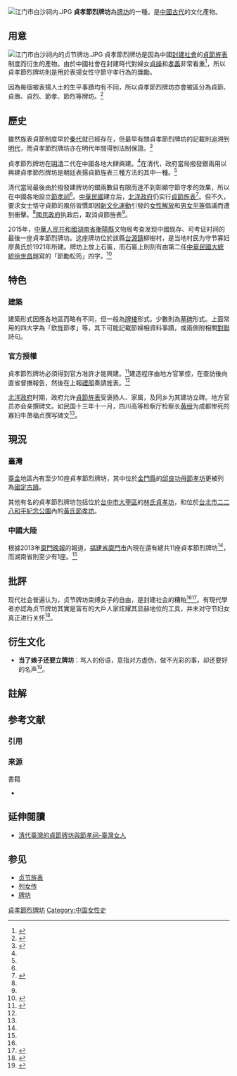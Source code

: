{{Dablink|关于节孝坊，参见：[[节孝坊_(消歧义)|节孝坊 (消歧义)]]。}}[[File:江门市白沙祠内.JPG|thumb]]
'''貞孝節烈牌坊'''為[[牌坊|牌坊]]的一種。是[[中國|中國]][[中國歷史|古代]]的文化產物。

== 用意 ==
[[File:江门市白沙祠内的贞节牌坊.JPG|thumb]]
貞孝節烈牌坊是因為中國[[封建社會|封建社會]]的[[貞節旌表|貞節旌表]]制度而衍生的產物。{{sfn|蔡銘峯|2015|p=1}}由於中國社會在封建時代對婦女[[貞操|貞操]]和[[孝|孝義]]非常看重<ref name="WomenofTaiwan">{{cite web |title=社會風氣與社會救濟 |url=https://women.nmth.gov.tw/information_62_39776.html |website=臺灣女人 |publisher=[[國立臺灣歷史博物館|國立臺灣歷史博物館]] |accessdate=2020-01-20 |archive-date=2019-10-29 |archive-url=https://web.archive.org/web/20191029214834/https://women.nmth.gov.tw/information_62_39776.html |dead-url=no }}</ref>，所以貞孝節烈牌坊則是用於表揚女性守節守孝行為的獎勵。{{sfn|蔡銘峯|2015|p=i}}

因為每個被表揚人士的生平事蹟均有不同，所以貞孝節烈牌坊亦會被區分為貞節、貞壽、貞烈、節孝、節烈等牌坊。<ref name="XiamenNightlyNews">{{cite news |author1=蕭春雷 |title=廈門老牌坊：被遺忘的古代貞節牌坊 |url=http://mn.sina.com.cn/news/m/2013-11-03/171462875.html |accessdate=2020-01-20 |work=廈門晚報（新浪網轉載） |date=2013-11-03 |language=zh-cn |archive-date=2019-09-05 |archive-url=https://web.archive.org/web/20190905003705/http://mn.sina.com.cn/news/m/2013-11-03/171462875.html |dead-url=no }}</ref>

== 歷史 ==
雖然旌表貞節制度早於[[秦朝|秦代]]就已經存在，但最早有關貞孝節烈牌坊的記載則追溯到[[明朝|明代]]，而貞孝節烈牌坊亦在明代年間得到法制保證。<ref name="HKBU">{{cite web |title=貞節牌坊 |url=https://digital.lib.hkbu.edu.hk/history/relic-view.php?id=34 |website=中國通史文物數據管理 |publisher=[[香港浸會大學|香港浸會大學]] |accessdate=2020-01-20 |location=[[香港|香港]] |date=2014年}}</ref>

貞孝節烈牌坊在[[明朝|明]][[清朝|清]]二代在中國各地大肆興建。<ref name="XiamenNightlyNews"/>在清代，政府當局撥發銀兩用以興建貞孝節烈牌坊是朝廷表揚貞節旌表三種方法的其中一種。<ref name="WomenofTaiwan"/>

清代當局最後由於撥發建牌坊的銀兩數目有限而達不到彰顯守節守孝的效果，所以在中國各地設立[[節孝祠|節孝祠]]<ref name="WomenofTaiwan"/>。[[中華民國|中華民國]]建立后，[[北洋政府|北洋政府]]仍实行[[貞節旌表|貞節旌表]]<ref name="aa1">{{Cite journal
|last =
|first =
|author =李瑞瑞
|coauthors =
|date =2015
|year =
|month =
|title =《试论北洋政府对殉夫的褒扬》
|journal =黑龙江史志
|volume =
|issue =2015年第007期
|pages =183
|publisher =黑龙江省地方志编纂委员会、黑龙江省地方志办公室、当代黑龙江研究所、黑龙江省地方志协会
|location =黑龙江省哈尔滨市
|issn =1004-020X
|pmid =
|doi =
|bibcode =
|oclc =
|id =
|url =https://www.zhangqiaokeyan.com/academic-journal-cn_heilongjiang-history_thesis/0201227731733.html
|language =Zh-hans
|access-date =2021-08-06
|archive-date =2021-05-22
|archive-url =https://web.archive.org/web/20210522161332/https://www.zhangqiaokeyan.com/academic-journal-cn_heilongjiang-history_thesis/0201227731733.html
|dead-url =no
}}</ref>{{Rp|183}}。但不久，要求女士恪守貞節的風俗習慣即因[[新文化運動|新文化運動]]引發的[[女權主義|女性解放]]和[[性別平等|男女平等]]倡議而遭到衝擊。<ref name="HKBU"/>[[國民政府|國民政府]]执政后，取消貞節旌表<ref name=aa1/>{{Rp|183}}。

2015年，[[中華人民共和國|中華人民共和國]][[湖南省|湖南省]][[衡陽縣|衡陽縣]]文物局考查发现中國现存、可考证时间的最後一座貞孝節烈牌坊。这座牌坊位於該縣[[台源鎮|台源鎮]]柳樹村，是当地村民为守节寡妇廖黄氏於1921年所建。牌坊上放上石匾，而石匾上則刻有由第二任[[中華民國大總統|中華民國大總統]][[徐世昌|徐世昌]]題寫的「節勵松筠」{{noteTag|name=noteA}}四字。<ref name="HunanArch">{{cite news |author1=陳鴻飛 |author2=戴軍 |title=衡陽發現 最後一批贞節牌坊 |url=http://news.163.com/15/1019/05/B693M0HT00014Q4P.html |accessdate=2020-01-20 |work=[[湖南日報|湖南日報]]（[[網易#網易新聞|網易新聞]]轉載） |date=2015-10-19 |archiveurl=https://web.archive.org/web/20170316204057/http://news.163.com/15/1019/05/B693M0HT00014Q4P.html |archivedate=2017-03-16 |language=zh-cn |dead-url=no }}</ref>

== 特色 ==
=== 建築 ===
建築形式因應各地區而略有不同，但一般為[[牌樓|牌樓]]形式。少數則為[[墓碑|墓碑]]形式。上面常用的四大字為「欽旌節孝」等，其下可能記載節婦相資料事蹟，或兩側附相關[[對聯|對聯]]詩句。

=== 官方授權 ===
貞孝節烈牌坊必須得到官方准許才能興建。<ref name="KinmenDailyNews">{{cite news |title=邱良功母節孝坊﹑楊震拒金隱喻故事與金門楊氏的關聯性 |url=https://www.kmdn.gov.tw/1117/1271/1274/264170 |accessdate=2020-01-20 |work=[[金門日報|金門日報]] |publisher=[[金門縣政府|金門縣政府]] |date=2016-02-28 |location=[[中華民國|中華民國 (台灣)]] |language=zh-tw}}</ref>建造程序由地方官掌控，在查訪後向直省督撫報告，然後在上報[[禮部|禮部]]奏請旌表。<ref name="KinmenDailyNews"/>

[[北洋政府|北洋政府]]时期，政府允许[[貞節旌表|貞節旌表]]受褒扬人、家属，及同乡为其建坊立碑。地方官员亦会亲撰碑文。如民国十三年十一月，四川高等检察厅检察长[[黄绶_(1888年)|黄绶]]为成都惨死的寡妇牛萧福贞撰写碑文<ref name=aa1/>{{Rp|183}}。

==現況==
===臺灣===
[[臺灣|臺]][[金門|金]]地區內有至少10座貞孝節烈牌坊{{sfn|蔡銘峯|2015|p=i}}，其中位於[[金門縣|金門縣]]的[[邱良功母節孝坊|邱良功母節孝坊]]更被列為[[國定古蹟|國定古蹟]]。

其他有名的貞孝節烈牌坊包括位於[[台中市|台中市]][[大甲區|大甲區]]的[[林氏貞孝坊|林氏貞孝坊]]，和位於[[台北市|台北市]][[二二八和平紀念公園_(臺北市)|二二八和平紀念公園]]內的[[黃氏節孝坊|黃氏節孝坊]]。

===中國大陸===
根據2013年[[廈門晚報|廈門晚報]]的報道，[[福建省|福建省]][[廈門市|廈門市]]內現在還有總共11座貞孝節烈牌坊<ref name="XiamenNightlyNews"/>，而湖南省則至少有1座。<ref name="HunanArch"/>

== 批評 ==
现代社会普遍认为，贞节牌坊束缚女子的自由，是封建社会的糟粕<ref name="XiamenNightlyNews" /><ref>{{Cite news|url=http://news.beiww.com/2015/0816/article_193069.html|title=“节孝总坊” 斑驳青砖记录多少血泪|last=黄|first=伟|date=2015年8月16日|work=北纬网|accessdate=|archive-url=https://web.archive.org/web/20170316024628/http://news.beiww.com/2015/0816/article_193069.html|archive-date=2017年3月16日|dead-url=yes}}</ref>。有現代學者亦認為贞节牌坊其實是富有的大戶人家炫耀其显赫地位的工具，并未对守节妇女真正进行关怀<ref>{{Cite news|url=http://www.jiemian.com/article/1166671.html|title=牌坊的修建和那些终究缺席的无名贞妇|last=汪|first=悦进|date=2017年3月13日|work=界面新闻|accessdate=|archive-date=2019年11月11日|archive-url=https://web.archive.org/web/20191111055230/https://www.jiemian.com/article/1166671.html|dead-url=no}}</ref>。

== 衍生文化 ==
* '''当了婊子还要立牌坊'''：骂人的俗语，意指对方虚伪，做不光彩的事，却还要好的名声<ref>{{Cite news|url=http://pinglun.eastday.com/p/20120606/u1a6605227.html|title="当婊子还立牌坊"岂只是经济学家?|last=殷|first=建光|date=2012年6月6日|work=东方网|accessdate=|archive-date=2013年5月1日|archive-url=https://web.archive.org/web/20130501155944/http://pinglun.eastday.com/p/20120606/u1a6605227.html|dead-url=no}}</ref>。

==註解==
{{noteFoot|1=
{{noteTag|name=noteA|1=「節勵」為「勵節」的反寫，有「[https://www.zdic.net/hant/%E5%8B%B5%E7%AF%80 砥礪節操]」的意思，而砥礪有[https://pedia.cloud.edu.tw/Entry/Detail/?title=%E7%A0%A5%E7%A4%AA 磨鍊或勉勵]的意思。「松筠」則來自[https://pedia.cloud.edu.tw/Entry/Detail/?title=%E6%9D%BE%E7%AD%A0%E4%B9%8B%E7%AF%80&search=%E6%9D%BE%E7%AD%A0 松筠之節]一詞，用以比喻堅貞的節操。所以「節勵松筠」有「磨鍊/勉勵堅貞的節操」意思。}}
}}

== 参考文献 ==
=== 引用 ===
{{Reflist}}

=== 来源 ===
{{ReflistH}}
; 書籍
* {{cite book |author=蔡銘峯 |title=貞節牌坊探賾──以臺金地區為研究對象 |year=2015年 |publisher=[[國立中興大學|國立中興大學]] |location=[[中華民國|中華民國 (台灣)]] |url=http://ir.lib.nchu.edu.tw/bitstream/11455/88979/1/nchu-104-5094011011-1.pdf |access-date=2020-01-20 |language=zh-TW |ref=harv |archive-date=2017-04-04 |archive-url=https://web.archive.org/web/20170404082343/http://ir.lib.nchu.edu.tw/bitstream/11455/88979/1/nchu-104-5094011011-1.pdf |dead-url=no }}
{{ReflistF}}

== 延伸閱讀 ==
* [https://women.nmth.gov.tw/?p=1950 清代臺灣的貞節牌坊與節孝祠-臺灣女人] {{Wayback|url=https://women.nmth.gov.tw/?p=1950 |date=20211022152613 }}

== 参见 ==
{{Portal|汉字文化圈|中国建筑}}
* [[贞节旌表|贞节旌表]]
* [[列女传|列女传]]
* [[牌坊|牌坊]]

[[Category:貞孝節烈牌坊|]]
[[Category:中国女性史|Category:中国女性史]]
